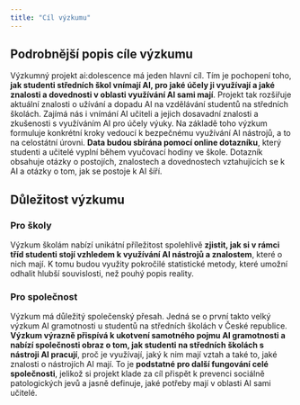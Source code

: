 ```yaml
---
title: "Cíl výzkumu"
---
```


## Podrobnější popis cíle výzkumu

Výzkumný projekt ai:dolescence má jeden hlavní cíl. Tím je pochopení toho, **jak studenti středních škol vnímají AI, pro jaké účely ji využívají a jaké znalosti a dovednosti v oblasti využívání AI sami mají**. Projekt tak rozšiřuje aktuální znalosti o užívání a dopadu AI na vzdělávání studentů na středních školách. Zajímá nás i vnímání AI učiteli a jejich dosavadní znalosti a zkušenosti s využíváním AI pro účely výuky. Na základě toho výzkum formuluje konkrétní kroky vedoucí k bezpečnému využívání AI nástrojů, a to na celostátní úrovni. **Data budou sbírána pomocí online dotazníku**, který studenti a učitelé vyplní během vyučovací hodiny ve škole. Dotazník obsahuje otázky o postojích, znalostech a dovednostech vztahujících se k AI a otázky o tom, jak se postoje k AI šíří.

## Důležitost výzkumu

### Pro školy

Výzkum školám nabízí unikátní příležitost spolehlivě **zjistit, jak si v rámci tříd studenti stojí vzhledem k využívání AI nástrojů a znalostem**, které o nich mají. K tomu budou využity pokročilé statistické metody, které umožní odhalit hlubší souvislosti, než pouhý popis reality.

### Pro společnost

Výzkum má důležitý společenský přesah. Jedná se o první takto velký výzkum AI gramotnosti u studentů na středních školách v České republice. **Výzkum výrazně přispívá k ukotvení samotného pojmu AI gramotnosti a nabízí společnosti obraz o tom, jak studenti na středních školách s nástroji AI pracují**, proč je využívají, jaký k nim mají vztah a také to, jaké znalosti o nástrojích AI mají. To je **podstatné pro další fungování celé společnosti**, jelikož si projekt klade za cíl přispět k prevenci sociálně patologických jevů a jasně definuje, jaké potřeby mají v oblasti AI sami učitelé.

